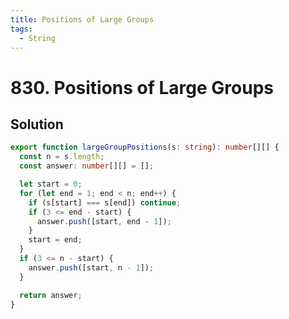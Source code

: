 ```yaml
---
title: Positions of Large Groups
tags:
  - String
---
```


# 830. Positions of Large Groups

<Badges>
  <LevelBadge level="easy" />
  <TopicBadge name="String" slug="string" />
</Badges>

## Solution

```typescript filename="solution.ts" copy
export function largeGroupPositions(s: string): number[][] {
  const n = s.length;
  const answer: number[][] = [];

  let start = 0;
  for (let end = 1; end < n; end++) {
    if (s[start] === s[end]) continue;
    if (3 <= end - start) {
      answer.push([start, end - 1]);
    }
    start = end;
  }
  if (3 <= n - start) {
    answer.push([start, n - 1]);
  }

  return answer;
}
```

<ProblemLink
  codingSite="leetcode"
  href="https://leetcode.com/problems/positions-of-large-groups"
  title="Positions of Large Groups"
/>
